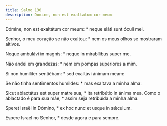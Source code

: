 ```yaml
---
title: Salmo 130
description: Domine, non est exaltatum cor meum
---
```


<div class="side-by-side not-content">

Dómine, non est exaltátum cor meum: * neque eláti sunt óculi mei.

Senhor, o meu coração se não exaltou: * nem os meus olhos se mostraram
    altivos.

Neque ambulávi in magnis: * neque in mirabílibus super me.

Não andei em grandezas: * nem em pompas superiores a mim.

Si non humíliter sentiébam: * sed exaltávi ánimam meam:

Se não tinha sentimentos humildes: * mas exaltava a minha alma:

Sicut ablactátus est super matre sua, * ita retribútio in ánima mea.
  Como o ablactado é para sua mãe, * assim seja retribuída a minha alma.

Speret Israël in Dómino, * ex hoc nunc et usque in sǽculum.

Espere Israel no Senhor, * desde agora e para sempre.

</div>
